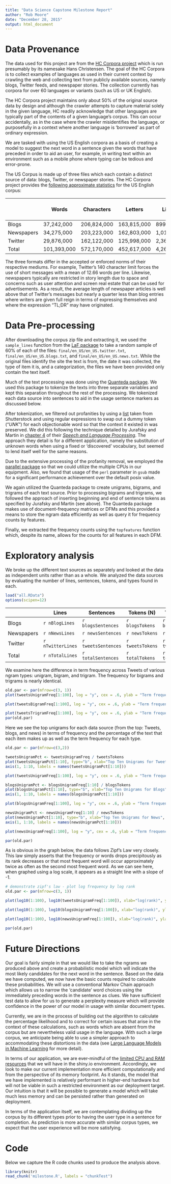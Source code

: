 ```yaml
---
title: "Data Science Capstone Milestone Report"
author: "Rob Moore"
date: "December 28, 2015"
output: html_document
---
```


# Data Provenance

The data used for this project are from the [HC Corpora project](http://www.corpora.heliohost.org/)
which is run presumably by its namesake Hans Christensen. The goal of the HC Corpora is to collect
examples of languages as used in their current context by crawling the web and collecting text from 
publicly available sources, namely blogs, Twitter feeds, and newspaper stories. The collection currently
has corpora for over 60 languages or variants (such as US or UK English).

The HC Corpora project maintains only about 50% of the original source data by design and although 
the crawler attempts to capture material solely in the given language, HC readily acknowledge that
other languages are typically part of the contents of a given language's corpus. This can occur
accidentally, as in the case where the crawler misidentifies the language, or purposefully in a context
where another language is 'borrowed' as part of ordinary expression.

We are tasked with using the US English corpora as a basis of creating a model to suggest the next
word in a sentence given the words that have preceded in order to aid an user, for example, in 
writing text within an environment such as a mobile phone where typing can be tedious and error-prone.

The US Corpus is made up of three files which each contain a distinct source of data: blogs, Twitter,
or newspaper stories. The HC Corpora project provides the [following approximate statistics](http://www.corpora.heliohost.org/statistics.html#EnglishUSCorpus)
for the US English corpus:

|	          | Words	      | Characters  | Letters	    | Lines	    | Mean Word Length | Mean Words/Line |
|-----------|-------------|-------------|-------------|-----------|------------------|-----------------|
| Blogs	    | 37,242,000  | 206,824,000 | 163,815,000 |	899,000	  | 4.4	             | 41.41           |
| Newspapers| 34,275,000	| 203,223,000 |	162,803,000	| 1,010,000	| 4.75	           | 33.93           |
| Twitter	  | 29,876,000	| 162,122,000 |	125,998,000	| 2,360,000	| 4.22	           | 12.66           |
| Total	    | 101,393,000	| 572,170,000 |	452,617,000	| 4,269,000	| 4.46	           | 23.75           |

The three formats differ in the accepted or enforced norms of their respective mediums. For example, Twitter's 140 character limit forces the use of short messages with a mean of 12.66 words per line. Likewise, newspapers
typically are restricted in story length due to space and concerns such as user attention and screen real
estate that can be used for advertisements. As a result, the average length of newspaper articles is well
above that of Twitter's messages but nearly a quarter less than blog entries where writers are given full
reign in terms of expressing themselves and where the expression "TL;DR" may have originated.

# Data Pre-processing

After downloading the corpus zip file and extracting it, we used the `sample_lines` function from
the [LaF package](https://cran.r-project.org/web/packages/LaF/index.html) to take a random sample of 60% of each
of the files: `final/en_US/en_US.twitter.txt`, `final/en_US/en_US.blogs.txt`, and `final/en_US/en_US.news.txt`. While the original files identify the site the text is from, the date it was collected, the type of item it is, and a categorization, the files we have been provided only contain the text itself.

Much of the text processing was done using the [Quanteda package](https://cran.r-project.org/web/packages/quanteda/index.html). We used this package to tokenize the texts into three separate variables and kept this separation throughout the rest of the processing. We tokenized each data source into sentences to aid in the usage sentence markers as discussed below.

After tokenization, we filtered out profanities by using a [list](https://github.com/shutterstock/List-of-Dirty-Naughty-Obscene-and-Otherwise-Bad-Words) taken from Shutterstock and using regular expressions to swap out a dummy token ("_UNK_") for each objectionable word so that the context it existed in was preserved. We did this following the technique detailed by Jurafsky and Martin in [chapter 4](https://web.stanford.edu/~jurafsky/slp3/slides/4_LM.pdf) of their [_Speech and Language Processing_](https://web.stanford.edu/~jurafsky/slp3/). The approach they detail is for a different application, namely the substitution of unknown words when using a fixed or 'discovered' vocabulary, but seemed to lend itself well for the same reasons.

Due to the extensive processing of the profanity removal, we employed the [parallel package](https://stat.ethz.ch/R-manual/R-devel/library/parallel/doc/parallel.pdf) so that we could utilize the multiple CPUs in our equipment. Also, we found that usage of the `perl` parameter in `gsub` made for a significant performance achievement over the default posix value.

We again utilized the Quanteda package to create unigrams, bigrams, and trigrams of each text source. Prior to processing bigrams and trigrams, we followed the approach of inserting beginning and end of sentence tokens as specified by Jurafsky and Martin (see above). The Quanteda package makes use of document-frequency matrices or DFMs and this provided a means to store the ngram data efficiently as well as query it for frequency counts by features.

Finally, we extracted the frequency counts using the `topfeatures` function which, despite its name, allows
for the counts for all features in each DFM.

# Exploratory analysis

We broke up the different text sources as separately and looked at the data as independent units rather than as a whole. We analyzed the data sources by evaluating the number of lines, sentences, tokens, and types found in each.

```r
load("all.RData") 
options(scipen=12)
```

|	          | Lines               | Sentences           | Tokens (N)       | Types (V)       |
|-----------|---------------------|---------------------|------------------|-----------------|
| Blogs     | `r nBlogLines`      | `r blogsSentences`  | `r blogsTokens`  | `r blogsTypes`  |
| Newspapers| `r nNewsLines`      | `r newsSentences`   | `r newsTokens`   | `r newsTypes`   |
| Twitter	  | `r nTwitterLines`   | `r tweetsSentences` | `r tweetsTokens` | `r tweetsTypes` |
| Total	    | `r nTotalLines`     | `r totalSentences`	| `r totalTokens`  | `r totalTypes`  |

We examine here the difference in term frequency across Tweets of various ngram types: unigram, bigram, and trigram. The frequency for bigrams and trigrams is nearly identical.

```r
old.par <- par(mfrow=c(3, 1))
plot(tweetsUnigramFreq[1:100], log = "y", cex = .6, ylab = "Term frequency for Unigrams", xlab = "Rank")

plot(tweetsBigramFreq[1:100], log = "y", cex = .6, ylab = "Term frequency for Bigrams", xlab = "Rank")

plot(tweetsTrigramFreq[1:100], log = "y", cex = .6, ylab = "Term frequency for Trigrams", xlab = "Rank")
par(old.par)
```

Here we see the top unigrams for each data source (from the top: Tweets, blogs, and news) in terms of frequency and the percentage of the text that each item makes up as well as the term frequency for each type. 

```r
old.par <- par(mfrow=c(3,2))

tweetsUnigramPct <- tweetsUnigramFreq / tweetsTokens
plot(tweetsUnigramPct[1:10], type="b", xlab="Top Ten Unigrams for Tweets", ylab="Percentage of Full Text", xaxt ="n")
axis(1, 1:10, labels = names(tweetsUnigramPct[1:10]))

plot(tweetsUnigramFreq[1:100], log = "y", cex = .6, ylab = "Term frequency", xlab = "Rank")

blogsUnigramPct <- blogsUnigramFreq[1:10] / blogsTokens
plot(blogsUnigramPct[1:10], type="b", xlab="Top Ten Unigrams for Blogs", ylab="Percentage of Full Text", xaxt ="n")
axis(1, 1:10, labels = names(blogsUnigramPct[1:10]))

plot(blogsUnigramFreq[1:100], log = "y", cex = .6, ylab = "Term frequency", xlab = "Rank")

newsUnigramPct <- newsUnigramFreq[1:10] / newsTokens
plot(newsUnigramPct[1:10], type="b", xlab="Top Ten Unigrams for News", ylab="Percentage of Full Text", xaxt ="n")
axis(1, 1:10, labels = names(newsUnigramPct[1:10]))

plot(newsUnigramFreq[1:100], log = "y", cex = .6, ylab = "Term frequency", xlab = "Rank")

par(old.par)
```

As is obvious in the graph below, the data follows Zipf's Law very closely. This law simply asserts that the frequency
or words drops precipitously as its rank decreases or that most frequent word will occur approximately twice as 
often as the second most frequent word. As we can see here, when graphed using a log scale, it appears as a straight
line with a slope of -1.

```r
# demonstrate zipf's law - plot log frequency by log rank
old.par <- par(mfrow=c(3, 1))

plot(log10(1:100), log10(tweetsUnigramFreq[1:100]), xlab="log(rank)", ylab="log(frequency)", main = "Top 100 Tweet Words")

plot(log10(1:100), log10(blogsUnigramFreq[1:100]), xlab="log(rank)", ylab="log(frequency)", main = "Top 100 Blog Words")

plot(log10(1:100), log10(newsUnigramFreq[1:100]), xlab="log(rank)", ylab="log(frequency)", main = "Top 100 News Words")

par(old.par)

```

# Future Directions

Our goal is fairly simple in that we would like to take the ngrams we produced above and create
a probabilistic model which will indicate the most likely candidates for the next word in the 
sentence. Based on the data we have computed, we now have the basic counts required to calculate
these probabilities. We will use a conventional Markov Chain approach which allows us to narrow the 'candidate' word choices using the immediately preceding words in the sentence as clues. We have sufficient test data to allow for us to generate a perplexity measure which will provide confidence in the power of our model in usage with similar document types.

Currently, we are in the process of building out the algorithm to calculate the percentage 
likelihood and to correct for certain issues that arise in the context of these calculations, such
as words which are absent from the corpus but are nevertheless valid usage in the language. With
such a large corpus, we anticipate being able to use a simpler approach to accommodating these
distortions in the data (see [Large Language Models in Machine Learning](http://www.aclweb.org/anthology/D07-1090.pdf) for more detail).

In terms of our application, we are ever-mindful of the [limited CPU and RAM resources](http://shiny.rstudio.com/articles/shinyapps.html#application-instances) that we will have in the
shiny.io environment. Accordingly, we look to make our current implementation more efficient computationally
and from the perspective of its memory footprint. As it stands, the model that we have implemented is  relatively performant in higher-end hardware but will not be viable in such a restricted environment as
our deployment target. Our intuition is that it will be possible to generate a model which will take
much less memory and can be persisted rather than generated on deployment.

In terms of the application itself, we are contemplating dividing up the corpus by its different types prior to having the user type in a sentence for completion. As prediction is more accurate with similar corpus types, we expect that the user experience will be more satisfying.

# Code 

Below we capture the R code chunks used to produce the analysis above. 

```r
library(knitr)
read_chunk('milestone.R', labels = "chunkTest")
```

```r
```

```r
```

```r
```

```r
```

```r
```
